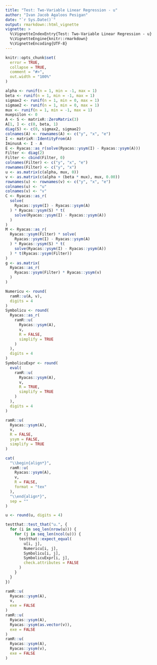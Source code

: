 ```yaml
---
title: "Test: Two-Variable Linear Regression - u"
author: "Ivan Jacob Agaloos Pesigan"
date: "`r Sys.Date()`"
output: rmarkdown::html_vignette
vignette: >
  %\VignetteIndexEntry{Test: Two-Variable Linear Regression - u}
  %\VignetteEngine{knitr::rmarkdown}
  %\VignetteEncoding{UTF-8}
---
```



```r
knitr::opts_chunk$set(
  error = TRUE,
  collapse = TRUE,
  comment = "#>",
  out.width = "100%"
)
```



```r
alpha <- runif(n = 1, min = -1, max = 1)
beta <- runif(n = 1, min = -1, max = 1)
sigmax2 <- runif(n = 1, min = 0, max = 1)
sigmae2 <- runif(n = 1, min = 0, max = 1)
mux <- runif(n = 1, min = -1, max = 1)
muepsilon <- 0
A <- S <- matrixR::ZeroMatrix(3)
A[1, ] <- c(0, beta, 1)
diag(S) <- c(0, sigmax2, sigmae2)
colnames(A) <- rownames(A) <- c("y", "x", "e")
I <- matrixR::IdentityFrom(A)
IminusA <- I - A
E <- Ryacas::as_r(solve(Ryacas::ysym(I) - Ryacas::ysym(A)))
Filter <- diag(2)
Filter <- cbind(Filter, 0)
colnames(Filter) <- c("y", "x", "e")
rownames(Filter) <- c("y", "x")
u <- as.matrix(c(alpha, mux, 0))
v <- as.matrix(c(alpha + (beta * mux), mux, 0.00))
rownames(u) <- rownames(v) <- c("y", "x", "e")
colnames(u) <- "u"
colnames(v) <- "v"
C <- Ryacas::as_r(
  solve(
    Ryacas::ysym(I) - Ryacas::ysym(A)
  ) * Ryacas::ysym(S) * t(
    solve(Ryacas::ysym(I) - Ryacas::ysym(A))
  )
)
M <- Ryacas::as_r(
  Ryacas::ysym(Filter) * solve(
    Ryacas::ysym(I) - Ryacas::ysym(A)
  ) * Ryacas::ysym(S) * t(
    solve(Ryacas::ysym(I) - Ryacas::ysym(A))
  ) * t(Ryacas::ysym(Filter))
)
g <- as.matrix(
  Ryacas::as_r(
    Ryacas::ysym(Filter) * Ryacas::ysym(v)
  )
)
```


\begin{equation}
  \begin{split}
    y &= \alpha + \beta x + \varepsilon \\
    y &= `r alpha` + \left( `r beta` x \right) + \varepsilon
  \end{split}
\end{equation}


```r
Numericu <- round(
  ramR::u(A, v),
  digits = 4
)
Symbolicu <- round(
  Ryacas::as_r(
    ramR::u(
      Ryacas::ysym(A),
      v,
      R = FALSE,
      simplify = TRUE
    )
  ),
  digits = 4
)
SymbolicuExpr <- round(
  eval(
    ramR::u(
      Ryacas::ysym(A),
      v,
      R = TRUE,
      simplify = TRUE
    )
  ),
  digits = 4
)
```



```r
ramR::u(
  Ryacas::ysym(A),
  v,
  R = FALSE,
  ysym = FALSE,
  simplify = TRUE
)
```



```r
cat(
  "\\begin{align*}",
  ramR::u(
    Ryacas::ysym(A),
    v,
    R = FALSE,
    format = "tex"
  ),
  "\\end{align*}",
  sep = ""
)
```



```r
u <- round(u, digits = 4)
```



```r
testthat::test_that("u.", {
  for (i in seq_len(nrow(u))) {
    for (j in seq_len(ncol(u))) {
      testthat::expect_equal(
        u[i, j],
        Numericu[i, j],
        Symbolicu[i, j],
        SymbolicuExpr[i, j],
        check.attributes = FALSE
      )
    }
  }
})
```



```r
ramR::u(
  Ryacas::ysym(A),
  v,
  exe = FALSE
)
ramR::u(
  Ryacas::ysym(A),
  Ryacas::ysym(as.vector(v)),
  exe = FALSE
)
ramR::u(
  Ryacas::ysym(A),
  Ryacas::ysym(v),
  exe = FALSE
)
```

